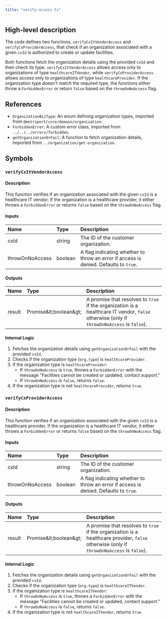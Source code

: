 ```yaml
---
title: "verify-access.ts"
---
```


## High-level description
The code defines two functions, `verifyCxItVendorAccess` and `verifyCxProviderAccess`, that check if an organization associated with a given `cxId` is authorized to create or update facilities. 

Both functions fetch the organization details using the provided `cxId` and then check its type. `verifyCxItVendorAccess` allows access only to organizations of type `healthcareITVendor`, while `verifyCxProviderAccess` allows access only to organizations of type `healthcareProvider`. If the organization type doesn't match the required type, the functions either throw a `ForbiddenError` or return `false` based on the `throwOnNoAccess` flag.

## References
- `OrganizationBizType`: An enum defining organization types, imported from `@metriport/core/domain/organization`.
- `ForbiddenError`: A custom error class, imported from `../../../errors/forbidden`.
- `getOrganizationOrFail`: A function to fetch organization details, imported from `../organization/get-organization`.

## Symbols

### `verifyCxItVendorAccess`
#### Description
This function verifies if an organization associated with the given `cxId` is a healthcare IT vendor. If the organization is a healthcare provider, it either throws a `ForbiddenError` or returns `false` based on the `throwOnNoAccess` flag.

#### Inputs
| Name | Type | Description |
|:-----|:-----|:------------|
| cxId | string | The ID of the customer organization. |
| throwOnNoAccess | boolean | A flag indicating whether to throw an error if access is denied. Defaults to `true`. |

#### Outputs
| Name | Type | Description |
|:-----|:-----|:------------|
| result | Promise\&lt;boolean\&gt; | A promise that resolves to `true` if the organization is a healthcare IT vendor, `false` otherwise (only if `throwOnNoAccess` is `false`). |

#### Internal Logic
1. Fetches the organization details using `getOrganizationOrFail` with the provided `cxId`.
2. Checks if the organization type (`org.type`) is `healthcareProvider`.
3. If the organization type is `healthcareProvider`:
    - If `throwOnNoAccess` is `true`, throws a `ForbiddenError` with the message "Facilities cannot be created or updated, contact support."
    - If `throwOnNoAccess` is `false`, returns `false`.
4. If the organization type is not `healthcareProvider`, returns `true`.

### `verifyCxProviderAccess`
#### Description
This function verifies if an organization associated with the given `cxId` is a healthcare provider. If the organization is a healthcare IT vendor, it either throws a `ForbiddenError` or returns `false` based on the `throwOnNoAccess` flag.

#### Inputs
| Name | Type | Description |
|:-----|:-----|:------------|
| cxId | string | The ID of the customer organization. |
| throwOnNoAccess | boolean | A flag indicating whether to throw an error if access is denied. Defaults to `true`. |

#### Outputs
| Name | Type | Description |
|:-----|:-----|:------------|
| result | Promise\&lt;boolean\&gt; | A promise that resolves to `true` if the organization is a healthcare provider, `false` otherwise (only if `throwOnNoAccess` is `false`). |

#### Internal Logic
1. Fetches the organization details using `getOrganizationOrFail` with the provided `cxId`.
2. Checks if the organization type (`org.type`) is `healthcareITVendor`.
3. If the organization type is `healthcareITVendor`:
    - If `throwOnNoAccess` is `true`, throws a `ForbiddenError` with the message "Facilities cannot be created or updated, contact support."
    - If `throwOnNoAccess` is `false`, returns `false`.
4. If the organization type is not `healthcareITVendor`, returns `true`.
